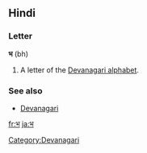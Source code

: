 ==Hindi==

===Letter===
'''भ''' (bh)

# A letter of the [[Devanagari alphabet]].

===See also===
* [[w:Devanagari|Devanagari]]

[[Category:Devanagari]]

[[fr:भ]]
[[ja:भ]]